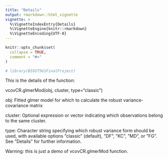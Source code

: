 ```yaml
---
title: "Details"
output: rmarkdown::html_vignette
vignette: >
  %\VignetteIndexEntry{Details}
  %\VignetteEngine{knitr::rmarkdown}
  %\VignetteEncoding{UTF-8}
---
```


```r
knitr::opts_chunk$set(
  collapse = TRUE,
  comment = "#>"
)
```

```r
# library(BIOST561FinalProject)
```

This is the details of the function: \ 

vcovCR.glmerMod(obj, cluster, type="classic") \ 

obj: Fitted glmer model for which to calculate the robust variance-covariance matrix \ 

cluster: Optional expression or vector indicating which observations belong to the same cluster. \ 

type: Character string specifying which robust variance form should be used, with available options ”classic” (default), ”DF”, ”KC”, ”MD”, or ”FG”. See ”Details” for further information. \ 

Warning: this is just a demo of vcovCR.glmerMod function.


